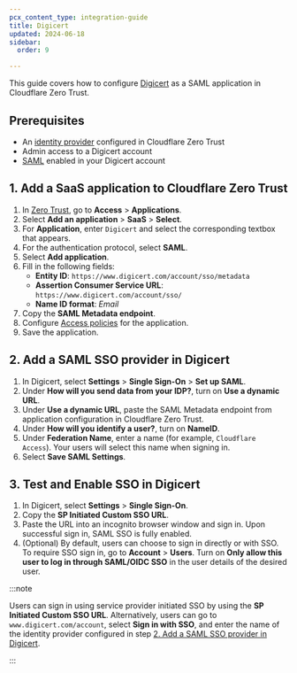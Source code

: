 ```yaml
---
pcx_content_type: integration-guide
title: Digicert
updated: 2024-06-18
sidebar:
  order: 9

---
```


This guide covers how to configure [Digicert](https://docs.digicert.com/en/certcentral/manage-account/saml-admin-single-sign-on-guide/configure-saml-single-sign-on.html) as a SAML application in Cloudflare Zero Trust.

## Prerequisites

* An [identity provider](/cloudflare-one/identity/idp-integration/) configured in Cloudflare Zero Trust
* Admin access to a Digicert account
* [SAML](https://docs.digicert.com/en/certcentral/manage-account/saml-admin-single-sign-on-guide/saml-single-sign-on-prerequisites.html) enabled in your Digicert account

## 1. Add a SaaS application to Cloudflare Zero Trust

1. In [Zero Trust](https://one.dash.cloudflare.com), go to **Access** > **Applications**.
2. Select **Add an application** > **SaaS** > **Select**.
3. For **Application**, enter `Digicert` and select the corresponding textbox that appears.
4. For the authentication protocol, select **SAML**.
5. Select **Add application**.
6. Fill in the following fields:
   * **Entity ID**: `https://www.digicert.com/account/sso/metadata`
   * **Assertion Consumer Service URL**: `https://www.digicert.com/account/sso/`
   * **Name ID format**: *Email*
7. Copy the **SAML Metadata endpoint**.
8. Configure [Access policies](/cloudflare-one/policies/access/) for the application.
9. Save the application.

## 2. Add a SAML SSO provider in Digicert

1. In Digicert, select **Settings** > **Single Sign-On** > **Set up SAML**.
2. Under **How will you send data from your IDP?**, turn on **Use a dynamic URL**.
3. Under **Use a dynamic URL**, paste the SAML Metadata endpoint from application configuration in Cloudflare Zero Trust.
4. Under **How will you identify a user?**, turn on **NameID**.
5. Under **Federation Name**, enter a name (for example, `Cloudflare Access`). Your users will select this name when signing in.
6. Select **Save SAML Settings**.

## 3. Test and Enable SSO in Digicert

1. In Digicert, select **Settings** > **Single Sign-On**.
2. Copy the **SP Initiated Custom SSO URL**.
3. Paste the URL into an incognito browser window and sign in. Upon successful sign in, SAML SSO is fully enabled.
4. (Optional)  By default, users can choose to sign in directly or with SSO. To require SSO sign in, go to **Account** > **Users**. Turn on  **Only allow this user to log in through SAML/OIDC SSO** in the user details of the desired user.

:::note


Users can sign in using service provider initiated SSO by using the **SP Initiated Custom SSO URL**. Alternatively, users can go to `www.digicert.com/account`, select **Sign in with SSO**, and enter the name of the identity provider configured in step [2. Add a SAML SSO provider in Digicert](#2-add-a-saml-sso-provider-in-digicert).


:::
